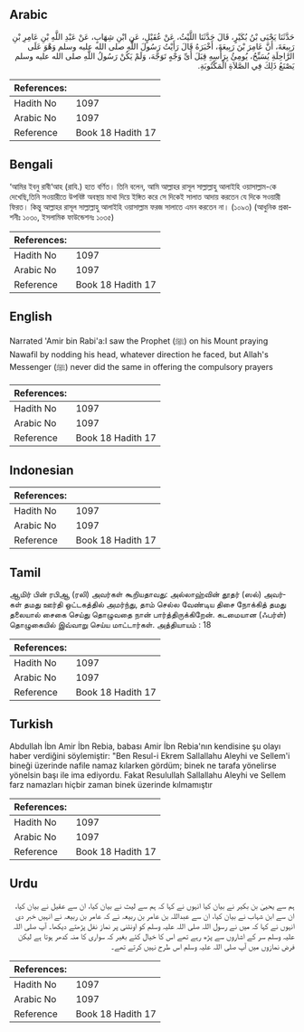 ## Arabic

<div dir="rtl" lang="ar" style={{fontSize:'larger',backgroundColor:'#f8f9fa',padding:20}}>حَدَّثَنَا يَحْيَى بْنُ بُكَيْرٍ، قَالَ حَدَّثَنَا اللَّيْثُ، عَنْ عُقَيْلٍ، عَنِ ابْنِ شِهَابٍ، عَنْ عَبْدِ اللَّهِ بْنِ عَامِرِ بْنِ رَبِيعَةَ، أَنَّ عَامِرَ بْنَ رَبِيعَةَ، أَخْبَرَهُ قَالَ رَأَيْتُ رَسُولَ اللَّهِ صلى الله عليه وسلم وَهْوَ عَلَى الرَّاحِلَةِ يُسَبِّحُ، يُومِئُ بِرَأْسِهِ قِبَلَ أَىِّ وَجْهٍ تَوَجَّهَ، وَلَمْ يَكُنْ رَسُولُ اللَّهِ صلى الله عليه وسلم يَصْنَعُ ذَلِكَ فِي الصَّلاَةِ الْمَكْتُوبَةِ‏.‏</div><div style={{backgroundColor:'#f8f9fa',padding:20, marginBottom: 10}}><table>
        <thead>
          <tr>
            <th>References:</th>
            <th></th>
          </tr>
        </thead>
        <tbody><tr><td>Hadith No</td><td>1097</td></tr><tr><td>Arabic No</td><td>1097</td></tr><tr><td>Reference</td><td>Book 18 Hadith 17</td></tr></tbody></table></div>

## Bengali

<div dir="ltr" lang="bn" style={{fontSize:'larger',backgroundColor:'#f8f9fa',padding:20}}>‘আমির ইবনু রাবী‘আহ (রাযি.) হতে বর্ণিত। তিনি বলেন, আমি আল্লাহর রাসূল সাল্লাল্লাহু আলাইহি ওয়াসাল্লাম-কে দেখেছি,তিনি সওয়ারীতে উপবিষ্ট অবস্থায় মাথা দিয়ে ইঙ্গিত করে সে দিকেই সালাত আদায় করতেন যে দিকে সওয়ারী ফিরত। কিন্তু আল্লাহর রাসূল সাল্লাল্লাহু আলাইহি ওয়াসাল্লাম ফরজ সালাতে এমন করতেন না। (১০৯৩) (আধুনিক প্রকাশনীঃ ১০৩০, ইসলামিক ফাউন্ডেশনঃ ১০৩৫)</div><div style={{backgroundColor:'#f8f9fa',padding:20, marginBottom: 10}}><table>
        <thead>
          <tr>
            <th>References:</th>
            <th></th>
          </tr>
        </thead>
        <tbody><tr><td>Hadith No</td><td>1097</td></tr><tr><td>Arabic No</td><td>1097</td></tr><tr><td>Reference</td><td>Book 18 Hadith 17</td></tr></tbody></table></div>

## English

<div dir="ltr" lang="en" style={{fontSize:'larger',backgroundColor:'#f8f9fa',padding:20}}>Narrated 'Amir bin Rabi'a:I saw the Prophet (ﷺ) on his Mount praying Nawafil by nodding his head, whatever direction he faced, but Allah's Messenger (ﷺ) never did the same in offering the compulsory prayers</div><div style={{backgroundColor:'#f8f9fa',padding:20, marginBottom: 10}}><table>
        <thead>
          <tr>
            <th>References:</th>
            <th></th>
          </tr>
        </thead>
        <tbody><tr><td>Hadith No</td><td>1097</td></tr><tr><td>Arabic No</td><td>1097</td></tr><tr><td>Reference</td><td>Book 18 Hadith 17</td></tr></tbody></table></div>

## Indonesian

<div dir="ltr" lang="id" style={{fontSize:'larger',backgroundColor:'#f8f9fa',padding:20}}></div><div style={{backgroundColor:'#f8f9fa',padding:20, marginBottom: 10}}><table>
        <thead>
          <tr>
            <th>References:</th>
            <th></th>
          </tr>
        </thead>
        <tbody><tr><td>Hadith No</td><td>1097</td></tr><tr><td>Arabic No</td><td>1097</td></tr><tr><td>Reference</td><td>Book 18 Hadith 17</td></tr></tbody></table></div>

## Tamil

<div dir="ltr" lang="ta" style={{fontSize:'larger',backgroundColor:'#f8f9fa',padding:20}}>ஆமிர் பின் ரபிஆ (ரலி) அவர்கள் கூறியதாவது: அல்லாஹ்வின் தூதர் (ஸல்) அவர்கள் தமது ஊர்தி ஒட்டகத்தில் அமர்ந்து, தாம் செல்ல வேண்டிய திசை நோக்கித் தமது தலையால் சைகை செய்து தொழுவதை நான் பார்த்திருக்கிறேன். கடமையான (ஃபர்ள்) தொழுகையில் இவ்வாறு செய்ய மாட்டார்கள். அத்தியாயம் : 18</div><div style={{backgroundColor:'#f8f9fa',padding:20, marginBottom: 10}}><table>
        <thead>
          <tr>
            <th>References:</th>
            <th></th>
          </tr>
        </thead>
        <tbody><tr><td>Hadith No</td><td>1097</td></tr><tr><td>Arabic No</td><td>1097</td></tr><tr><td>Reference</td><td>Book 18 Hadith 17</td></tr></tbody></table></div>

## Turkish

<div dir="ltr" lang="tr" style={{fontSize:'larger',backgroundColor:'#f8f9fa',padding:20}}>Abdullah İbn Amir İbn Rebia, babası Amir İbn Rebia'nın kendisine şu olayı haber verdiğini söylemiştir: "Ben Resul-i Ekrem Sallallahu Aleyhi ve Sellem'i bineği üzerinde nafile namaz kılarken gördüm; binek ne tarafa yönelirse yönelsin başı ile ima ediyordu. Fakat Resulullah Sallallahu Aleyhi ve Sellem farz namazları hiçbir zaman binek üzerinde kılmamıştır</div><div style={{backgroundColor:'#f8f9fa',padding:20, marginBottom: 10}}><table>
        <thead>
          <tr>
            <th>References:</th>
            <th></th>
          </tr>
        </thead>
        <tbody><tr><td>Hadith No</td><td>1097</td></tr><tr><td>Arabic No</td><td>1097</td></tr><tr><td>Reference</td><td>Book 18 Hadith 17</td></tr></tbody></table></div>

## Urdu

<div dir="rtl" lang="ur" style={{fontSize:'larger',backgroundColor:'#f8f9fa',padding:20}}>ہم سے یحییٰ بن بکیر نے بیان کیا انہوں نے کہا کہ ہم سے لیث نے بیان کیا، ان سے عقیل نے بیان کیا، ان سے ابن شہاب نے بیان کیا، ان سے عبداللہ بن عامر بن ربیعہ نے کہ عامر بن ربیعہ نے انہیں خبر دی انہوں نے کہا کہ میں نے رسول اللہ صلی اللہ علیہ وسلم کو اونٹنی پر نماز نفل پڑھتے دیکھا۔ آپ صلی اللہ علیہ وسلم سر کے اشاروں سے پڑھ رہے تھے اس کا خیال کئے بغیر کہ سواری کا منہ کدھر ہوتا ہے لیکن فرض نمازوں میں آپ صلی اللہ علیہ وسلم اس طرح نہیں کرتے تھے۔</div><div style={{backgroundColor:'#f8f9fa',padding:20, marginBottom: 10}}><table>
        <thead>
          <tr>
            <th>References:</th>
            <th></th>
          </tr>
        </thead>
        <tbody><tr><td>Hadith No</td><td>1097</td></tr><tr><td>Arabic No</td><td>1097</td></tr><tr><td>Reference</td><td>Book 18 Hadith 17</td></tr></tbody></table></div>
